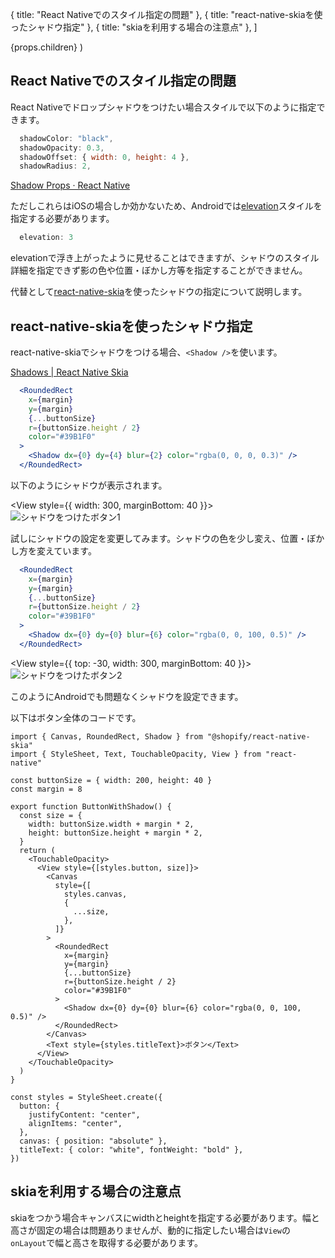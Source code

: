 


  { title: "React Nativeでのスタイル指定の問題" },
  { title: "react-native-skiaを使ったシャドウ指定" },
  { title: "skiaを利用する場合の注意点" },
]


  <PostLayout headlines={headlines} meta={meta}>
    {props.children}
  </PostLayout>
)


## React Nativeでのスタイル指定の問題


React Nativeでドロップシャドウをつけたい場合スタイルで以下のように指定できます。

```js
  shadowColor: "black",
  shadowOpacity: 0.3,
  shadowOffset: { width: 0, height: 4 },
  shadowRadius: 2,
```

[Shadow Props · React Native](https://reactnative.dev/docs/shadow-props)


ただしこれらはiOSの場合しか効かないため、Androidでは[elevation](https://reactnative.dev/docs/0.66/view-style-props#elevation-android)スタイルを指定する必要があります。

```js
  elevation: 3
```

elevationで浮き上がったように見せることはできますが、シャドウのスタイル詳細を指定できず影の色や位置・ぼかし方等を指定することができません。

代替として[react-native-skia](https://github.com/Shopify/react-native-skia)を使ったシャドウの指定について説明します。


## react-native-skiaを使ったシャドウ指定

react-native-skiaでシャドウをつける場合、`<Shadow />`を使います。

[Shadows | React Native Skia](https://shopify.github.io/react-native-skia/docs/image-filters/shadows/#drop-shadow)


```jsx
  <RoundedRect
    x={margin}
    y={margin}
    {...buttonSize}
    r={buttonSize.height / 2}
    color="#39B1F0"
  >
    <Shadow dx={0} dy={4} blur={2} color="rgba(0, 0, 0, 0.3)" />
  </RoundedRect>
```

以下のようにシャドウが表示されます。


<View style={{ width: 300, marginBottom: 40 }}>
  <Image src="/posts/2022-08-20-rn-skia-shadow/shadow1.png" width={300} height={100} objectFit="contain" alt="シャドウをつけたボタン1" />
</View>


試しにシャドウの設定を変更してみます。シャドウの色を少し変え、位置・ぼかし方を変えています。


```jsx
  <RoundedRect
    x={margin}
    y={margin}
    {...buttonSize}
    r={buttonSize.height / 2}
    color="#39B1F0"
  >
    <Shadow dx={0} dy={0} blur={6} color="rgba(0, 0, 100, 0.5)" />
  </RoundedRect>
```


<View style={{ top: -30, width: 300,  marginBottom: 40 }}>
  <Image src="/posts/2022-08-20-rn-skia-shadow/shadow2.png" width={300} height={200} objectFit="contain" alt="シャドウをつけたボタン2" />
</View>

このようにAndroidでも問題なくシャドウを設定できます。


以下はボタン全体のコードです。

```tsx
import { Canvas, RoundedRect, Shadow } from "@shopify/react-native-skia"
import { StyleSheet, Text, TouchableOpacity, View } from "react-native"

const buttonSize = { width: 200, height: 40 }
const margin = 8

export function ButtonWithShadow() {
  const size = {
    width: buttonSize.width + margin * 2,
    height: buttonSize.height + margin * 2,
  }
  return (
    <TouchableOpacity>
      <View style={[styles.button, size]}>
        <Canvas
          style={[
            styles.canvas,
            {
              ...size,
            },
          ]}
        >
          <RoundedRect
            x={margin}
            y={margin}
            {...buttonSize}
            r={buttonSize.height / 2}
            color="#39B1F0"
          >
            <Shadow dx={0} dy={0} blur={6} color="rgba(0, 0, 100, 0.5)" />
          </RoundedRect>
        </Canvas>
        <Text style={styles.titleText}>ボタン</Text>
      </View>
    </TouchableOpacity>
  )
}

const styles = StyleSheet.create({
  button: {
    justifyContent: "center",
    alignItems: "center",
  },
  canvas: { position: "absolute" },
  titleText: { color: "white", fontWeight: "bold" },
})
```

## skiaを利用する場合の注意点

skiaをつかう場合キャンバスにwidthとheightを指定する必要があります。幅と高さが固定の場合は問題ありませんが、動的に指定したい場合は`View`の`onLayout`で幅と高さを取得する必要があります。










